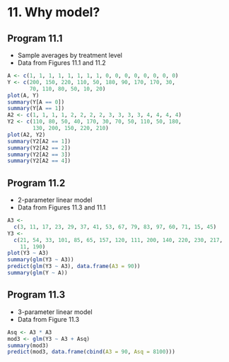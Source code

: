 # 11. Why model?{-}

## Program 11.1{-}

- Sample averages by treatment level
- Data from Figures 11.1 and 11.2

```r
A <- c(1, 1, 1, 1, 1, 1, 1, 1, 0, 0, 0, 0, 0, 0, 0, 0)
Y <- c(200, 150, 220, 110, 50, 180, 90, 170, 170, 30,
       70, 110, 80, 50, 10, 20)
plot(A, Y)
summary(Y[A == 0])
summary(Y[A == 1])
A2 <- c(1, 1, 1, 1, 2, 2, 2, 2, 3, 3, 3, 3, 4, 4, 4, 4)
Y2 <- c(110, 80, 50, 40, 170, 30, 70, 50, 110, 50, 180,
        130, 200, 150, 220, 210)
plot(A2, Y2)
summary(Y2[A2 == 1])
summary(Y2[A2 == 2])
summary(Y2[A2 == 3])
summary(Y2[A2 == 4])
```


## Program 11.2{-}

- 2-parameter linear model
- Data from Figures 11.3 and 11.1

```r
A3 <-
  c(3, 11, 17, 23, 29, 37, 41, 53, 67, 79, 83, 97, 60, 71, 15, 45)
Y3 <-
  c(21, 54, 33, 101, 85, 65, 157, 120, 111, 200, 140, 220, 230, 217,
    11, 190)
plot(Y3 ~ A3)
summary(glm(Y3 ~ A3))
predict(glm(Y3 ~ A3), data.frame(A3 = 90))
summary(glm(Y ~ A))
```

## Program 11.3{-}

- 3-parameter linear model
- Data from Figure 11.3

```r
Asq <- A3 * A3
mod3 <- glm(Y3 ~ A3 + Asq)
summary(mod3)
predict(mod3, data.frame(cbind(A3 = 90, Asq = 8100)))
```
